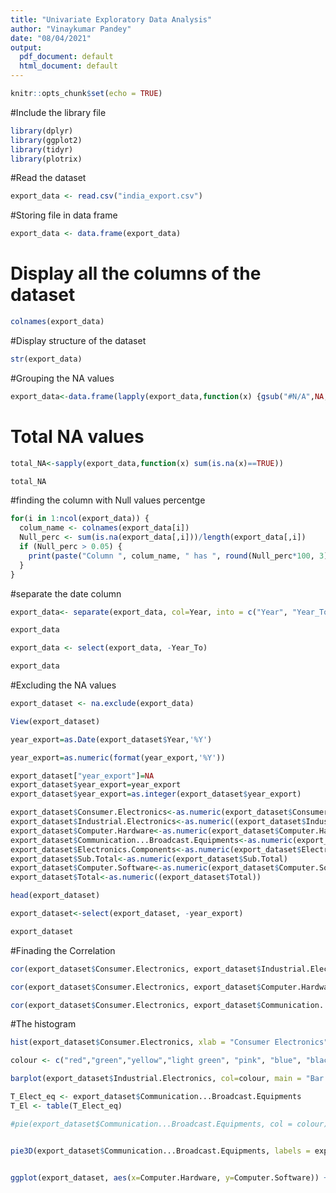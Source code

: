 ---
title: "Univariate Exploratory Data Analysis"
author: "Vinaykumar Pandey"
date: "08/04/2021"
output:
  pdf_document: default
  html_document: default
---

```{r setup, include=FALSE}
knitr::opts_chunk$set(echo = TRUE)
```

#Include the library file
```{r}
library(dplyr)
library(ggplot2)
library(tidyr)
library(plotrix)

```

#Read the dataset 

```{r}
export_data <- read.csv("india_export.csv")
```

#Storing file in data frame
```{r}
export_data <- data.frame(export_data)

```

# Display all the columns of the dataset

```{r}
colnames(export_data)

```


#Display structure of the dataset
```{r}
str(export_data)

```

#Grouping the NA values

```{r}
export_data<-data.frame(lapply(export_data,function(x) {gsub("#N/A",NA,x)}))
```

# Total NA values
```{r}
total_NA<-sapply(export_data,function(x) sum(is.na(x)==TRUE))

total_NA 

```

#finding the column with Null values percentge
```{r}

for(i in 1:ncol(export_data)) {
  colum_name <- colnames(export_data[i])
  Null_perc <- sum(is.na(export_data[,i]))/length(export_data[,i])
  if (Null_perc > 0.05) {
    print(paste("Column ", colum_name, " has ", round(Null_perc*100, 3), "% Null values"))
  }
}
```


#separate the date column

```{r}

export_data<- separate(export_data, col=Year, into = c("Year", "Year_To"), sep = "-")

```
```{r}

export_data
```

```{r}

export_data <- select(export_data, -Year_To) 

export_data
```

#Excluding the NA values

```{r}

export_dataset <- na.exclude(export_data)

```

```{r}
View(export_dataset)
```

```{r}
year_export=as.Date(export_dataset$Year,'%Y')

year_export=as.numeric(format(year_export,'%Y'))

export_dataset["year_export"]=NA
export_dataset$year_export=year_export
export_dataset$year_export=as.integer(export_dataset$year_export)

```

```{r}
export_dataset$Consumer.Electronics<-as.numeric(export_dataset$Consumer.Electronics)
export_dataset$Industrial.Electronics<-as.numeric((export_dataset$Industrial.Electronics))
export_dataset$Computer.Hardware<-as.numeric(export_dataset$Computer.Hardware)
export_dataset$Communication...Broadcast.Equipments<-as.numeric(export_dataset$Communication...Broadcast.Equipments)
export_dataset$Electronics.Components<-as.numeric(export_dataset$Electronics.Components)
export_dataset$Sub.Total<-as.numeric(export_dataset$Sub.Total)
export_dataset$Computer.Software<-as.numeric(export_dataset$Computer.Software)
export_dataset$Total<-as.numeric((export_dataset$Total))

```


```{r}

head(export_dataset)
```

```{r}

export_dataset<-select(export_dataset, -year_export)
```


```{r}

export_dataset
```


#Finading the Correlation 

```{r}
cor(export_dataset$Consumer.Electronics, export_dataset$Industrial.Electronics, method="pearson")

cor(export_dataset$Consumer.Electronics, export_dataset$Computer.Hardware, method="pearson")

cor(export_dataset$Consumer.Electronics, export_dataset$Communication...Broadcast.Equipments, method = "pearson")


```


#The histogram 

```{r}
hist(export_dataset$Consumer.Electronics, xlab = "Consumer Electronics", col = c("blue","green","pink","red","yellow"), xlim = c(500,3000), ylim = c(1,5), border = "black", main = "Exported Electronics", labels = TRUE)

colour <- c("red","green","yellow","light green", "pink", "blue", "black","orange","light blue")

```
```{r}

barplot(export_dataset$Industrial.Electronics, col=colour, main = "Bar chart of the Industrial Electronics", xlab = "Industrial Electronics",  ylim = c(0,1.5*max(export_dataset$Industrial.Electronics)))
```

```{r}
T_Elect_eq <- export_dataset$Communication...Broadcast.Equipments
T_El <- table(T_Elect_eq)

```

```{r}

#pie(export_dataset$Communication...Broadcast.Equipments, col = colour)


pie3D(export_dataset$Communication...Broadcast.Equipments, labels = export_dataset$Year, main = "Electronic Equipments", explode=0.1, radius=.9, labelcex = 1.2,  start=0.7)



```




```{r}

ggplot(export_dataset, aes(x=Computer.Hardware, y=Computer.Software)) + geom_point()
```


